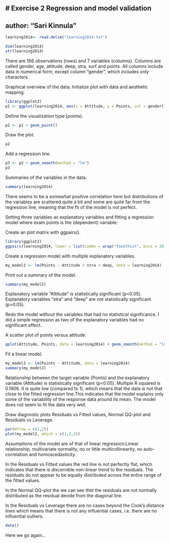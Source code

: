 
# Exercise 2 Regression and model validation
---
author: "Sari Kinnula"
---
```r
learning2014<- read.delim("learning2014.txt")

dim(learning2014)
str(learning2014)
```

There are 166 observations (rows) and 7 variables (columns). 
Columns are called gender, age, attitude, deep, stra, surf and points. All columns include data in numerical form, except column "gender", which includes only characters.

Graphical overview of the data:
Initialize plot with data and aesthetic mapping.
```r
library(ggplot2)
p1 <- ggplot(learning2014, aes(x = Attitude, y = Points, col = gender))
```

Define the visualization type (points).
```r
p2 <- p1 + geom_point()
```

Draw the plot.
```r
p2
```

Add a regression line.
```r
p3 <- p2 + geom_smooth(method = "lm")
p3
```

Summaries of the variables in the data.
```r
summary(learning2014)
```

There seems to be a somewhat positive correlation here but distributions of the variables are scattered quite a bit and
some are quite far from the regression line, meaning that the fit of the model is not perfect.

Setting three variables as explanatory variables and fitting a regression model where exam points is the (dependent) variable:

Create an plot matrix with ggpairs().
```r
library(ggplot2)
ggpairs(learning2014, lower = list(combo = wrap("facethist", bins = 20)))
```

Create a regression model with multiple explanatory variables.
```r
my_model2 <- lm(Points ~ Attitude + stra + deep, data = learning2014)
```

Print out a summary of the model.
```r
summary(my_model2)
```

Explanatory variable "Attitude" is statistically significant (p<0.05). 
Explanatory variables "stra" and "deep" are not statistically significant (p>0.05).

Redo the model without the variables that had no statistical significance. I did a simple regression as two 
of the explanatory variables had no significant effect.

A scatter plot of points versus attitude.
```r
qplot(Attitude, Points, data = learning2014) + geom_smooth(method = "lm")
```

Fit a linear model.
```r
my_model3 <- lm(Points ~ Attitude, data = learning2014)
summary(my_model3)
```

Relationship between the target variable (Points) and the explanatory variable (Attitude) is statistically significant (p<0.05).
Multiple R squared is 0.1906. It is quite low (compared to 1), which means that the data is not that close to the fitted regression line.This indicates that the model explains only some of the variability of the response data around its mean. The model does not seem to fit the data very well.
  
Draw diagnostic plots Residuals vs Fitted values, Normal QQ-plot and Residuals vs Leverage.
```r
par(mfrow = c(2,2))
plot(my_model2, which = c(1,2,5))
```

Assumptions of the model are of that of linear regression:Linear relationship, multivariate normality, no or little multicollinearity, no auto-correlation and homoscedasticity.

In the Residuals vs Fitted values the red line is not perfectly flat, which indicates that there is discernible non-linear trend to the residuals. The residuals do not appear to be equally distributed across the entire range of the fitted values.

In the Normal QQ-plot the we can see thet the residuals are not normally distributed as the residual devide from the diagonal line.

In the Residuals vs Leverage there are no cases beyond the Cook’s distance lines which means that there is not any influential cases, i.e. there are no influential outliers.


```r
date()
```

Here we go again...
